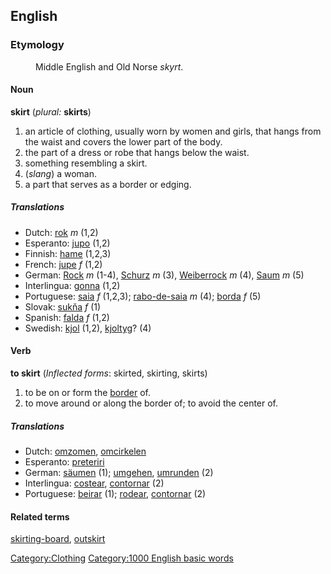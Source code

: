 ==English==
===Etymology===
:Middle English and Old Norse ''skyrt''.
====Noun====
'''skirt''' (''plural:'' '''skirts''')
#an article of clothing, usually worn by women and girls, that hangs from the waist and covers the lower part of the body.
#the part of a dress or robe that hangs below the waist.
#something resembling a skirt.
#(''slang'') a woman.
#a part that serves as a border or edging.

=====Translations=====
*Dutch: [[rok]] ''m'' (1,2)
*Esperanto: [[jupo]] (1,2)
*Finnish: [[hame]] (1,2,3)
*French: [[jupe]] ''f'' (1,2)
*German: [[Rock]] ''m'' (1-4), [[Schurz]] ''m'' (3), [[Weiberrock]] ''m'' (4), [[Saum]] ''m'' (5)
*Interlingua: [[gonna]] (1,2)
*Portuguese: [[saia]] ''f'' (1,2,3); [[rabo-de-saia]] ''m'' (4); [[borda]] ''f'' (5)
*Slovak: [[sukňa]] ''f'' (1)
*Spanish: [[falda]] ''f'' (1,2)
*Swedish: [[kjol]] (1,2), [[kjoltyg]]? (4)

====Verb====
'''to skirt''' (''Inflected forms'': skirted, skirting, skirts)
#to be on or form the [[border]] of.
#to move around or along the border of; to avoid the center of.

=====Translations=====
*Dutch: [[omzomen]], [[omcirkelen]]
*Esperanto: [[preteriri]]
*German: [[säumen]] (1); [[umgehen]], [[umrunden]] (2)
*Interlingua: [[costear]], [[contornar]] (2)
*Portuguese: [[beirar]] (1); [[rodear]], [[contornar]] (2)

====Related terms====
[[skirting-board]], [[outskirt]]


[[Category:Clothing]]
[[Category:1000 English basic words]]